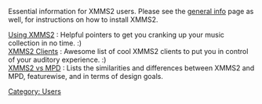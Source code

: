 {{Navbar}}

{{ReleaseStatus}}

Essential information for XMMS2 users. Please see the [[General information | general info]] page as well, for instructions on how to install XMMS2.

; [[Using the application | Using XMMS2]] : Helpful pointers to get you cranking up your music collection in no time. :)
; [[XMMS2 Clients]] : Awesome list of cool XMMS2 clients to put you in control of your auditory experience. :)
; [[XMMS2 vs MPD]] : Lists the similarities and differences between XMMS2 and MPD, featurewise, and in terms of design goals.

[[Category: Users]]